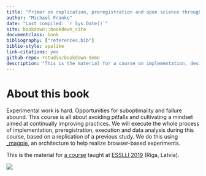 ```yaml
--- 
title: "Primer on replication, preregistration and open science through browser-based experiments in _magpie"
author: "Michael Franke"
date: "Last compiled: `r Sys.Date()`"
site: bookdown::bookdown_site
documentclass: book
bibliography: ["references.bib"]
biblio-style: apalike
link-citations: yes
github-repo: rstudio/bookdown-demo
description: "This is the material for a course on implementation, design and deployment of browser-based experiments using _magpie, as part of ESSLLI 2019 (Riga, Latvia)."
---
```


# About this book

Experimental work is hard. Opportunities for suboptimality and failure abound. This course is all about avoiding pitfalls and cultivating a mindset aimed at continually improving practices. We will execute the whole process of implementation, preregistration, execution and data analysis during this course, based on a replication of a previous study. We do this using [\_magpie](https://magpie-ea.github.io/magpie-site/index.html), an architecture to help realize browser-based experiments.

This is the material for [a course](https://magpie-ea.github.io/magpie-esslli-2019-course-material/) taught at [ESSLLI 2019](https://esslli2019.folli.info) (Riga, Latvia).

![](https://michael-franke.github.io/mfpics/magpie_logo.png)